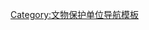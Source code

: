 {{Navbox
|name = 浙江省历史文化名城及历史文化街区
|title = [[浙江省历史文化名城|浙江省历史文化名城及历史文化街区]]
|listclass = hlist
|titlestyle =
|image =
|style = text-align:left;
|groupstyle = width:7em;text-align:center;
|state = {{{state<includeonly>|collapsed</includeonly>}}}
|above = 截至2017年7月16日
|group1 = 国家级历史文化名城
|list1 = * {{Navbox subgroup
|groupstyle=font-weight:normal;
| listclass = hlist
|group1 = [[杭州市]]
|list1 = * [[小营巷]]<sup>{{font|color=#2A52BE|省}}</sup>
* [[湖边邨]]<sup>{{font|color=#2A52BE|省}}</sup>
* [[思鑫坊]]<sup>{{font|color=#2A52BE|省}}</sup>
* [[长河老街]]<sup>{{font|color=#2A52BE|省}}</sup>
* [[西兴老街]]<sup>{{font|color=#2A52BE|省}}</sup>
* [[中山路 (杭州)|中山中路]]<sup>{{font|color=#FF7300|国}}</sup>
* [[北山街]]<sup>{{font|color=#2A52BE|省}}</sup>
* [[小河直街]]<sup>{{font|color=#2A52BE|省}}</sup>
* [[中山路 (杭州)|中山南路]]-[[十五奎巷]]<sup>{{font|color=#2A52BE|省}}</sup>
* [[清河坊]]<sup>{{font|color=#2A52BE|省}}</sup>-[[大井巷]]
* [[留下]]
* [[武林路]]
* [[元福巷]]
* [[五柳巷]]<sup>{{font|color=#2A52BE|省}}</sup>
* [[龙翔里]]
* [[桥西历史街区|拱宸桥桥西]]<sup>{{font|color=#2A52BE|省}}</sup>
* [[平远里]]-[[惠兴路]]
* [[安家塘]]<sup>{{font|color=#2A52BE|省}}</sup>
* [[笕桥路]]<sup>{{font|color=#2A52BE|省}}</sup>
* [[兴安里]]
* [[泗水坊]]<sup>{{font|color=#2A52BE|省}}</sup>
* [[大兜路]]
|group2 = [[绍兴市]]
|list2 =* [[越子城历史文化街区|越子城]]
* [[鲁迅故里|鲁迅路]]
* [[蕺山历史文化街区|蕺山]]<sup>{{font|color=#FF7300|国}}</sup>
* [[八字桥历史街区|八字桥]]
* [[西小河历史文化街区|西小河]]
* [[新河弄历史文化街区|新河弄]]
* [[石门槛历史文化街区|石门槛]]
* [[前观巷历史文化街区|前观巷]]
|group3 = [[宁波市]]
|list3 =* [[月湖 (宁波)|月湖]]<sup>{{font|color=#2A52BE|省}}</sup>
* [[伏跗室永寿街历史文化街区|伏跗室永寿街]]<sup>{{font|color=#2A52BE|省}}</sup>
* [[秀水街 (宁波)|秀水街]]<sup>{{font|color=#2A52BE|省}}</sup>
* [[鼓楼公园路]]
* [[郡庙天封塔历史文化街区|郡庙天封塔]]
* [[天主教堂外马路历史文化街区|天主教堂外马路]]<sup>{{font|color=#2A52BE|省}}</sup>
* [[郁家巷]]<sup>{{font|color=#2A52BE|省}}</sup>
* [[南塘河]]<sup>{{font|color=#2A52BE|省}}</sup>
|group4 = [[衢州市]]
|list4 =* [[北门街 (衢州)|北门街]]
* [[水亭门历史文化街区|水亭门]]
|group5 = [[临海市]]
|list5 =* [[西门街 (临海)|西门街]]
* [[府前路紫阳街历史文化街区|府前路紫阳街]]
* [[三井巷]]
|group6 = [[金华市]]
|list6 =* [[古子城历史文化街区|古子城]]
* [[雅畈镇|雅畈]]
|group7 = [[嘉兴市]]
|list7 =* [[月河 (嘉兴)|月河]]
* [[梅湾街|梅湾]]
* [[芦席汇]]
* [[新塍历史文化街区|新塍]]
* [[王店梅溪历史文化街区|王店梅溪]]
* [[王江泾一里街历史文化街区|王江泾一里街]]
|group8 = [[湖州市]]
|list8 =* [[小西街歷史文化街區|小西街]]<sup>{{font|color=#2A52BE|省}}</sup>
* [[衣裳街歷史文化街區|衣裳街]]<sup>{{font|color=#2A52BE|省}}</sup>
* [[頔塘|頔塘故道]]<sup>{{font|color=#2A52BE|省}}</sup>
* [[南市河历史文化街区 (南浔)|南市河]]<sup>{{font|color=#2A52BE|省}}</sup>
|group9 = [[温州市]]
|list9 =* [[城西街]]<sup>{{font|color=#2A52BE|省}}</sup>
* [[庆年坊]]<sup>{{font|color=#2A52BE|省}}</sup>
* [[朔门街]]<sup>{{font|color=#2A52BE|省}}</sup>
* [[五马街-墨池坊历史文化街区|五马街-墨池坊]]<sup>{{font|color=#2A52BE|省}}</sup>
|group10 = [[龙泉市]]
|list10 = * [[西街 (龙泉)|西街]]<sup>{{font|color=#FF7300|国}}</sup>
* [[北河街 (龙泉)|北河街]]
* [[东街 (龙泉)|东街]]<sup>{{font|color=#2A52BE|省}}</sup>
}}
|group2 = [[浙江省历史文化名城|省级历史文化名城]]
|list2 = * {{Navbox subgroup
|groupstyle=font-weight:normal;
| listclass = hlist
|group1 = [[余姚市]]
|list1 =* [[府前路 (余姚)|府前路]]
* [[武胜门历史文化街区|武胜门]]
* [[保庆路]] 
|group2 = [[舟山市]]
|list2 =* [[定海老城历史文化街区|定海老城]]
* [[竹山-海滨历史文化街区|竹山-海滨]]
* [[海山历史文化街区|海山]]
|group3 = [[东阳市]]
|list3 = * [[傅家巷]]
|group4 = [[兰溪市]]
|list4 =* [[天福山历史文化街区|天福山]]<sup>{{font|color=#FF7300|国}}</sup>
* [[兰溪城隍庙历史文化街区|城隍庙]]
* [[桃花坞历史文化街区|桃花坞]]
|group5 = [[天台县]]
|list5 =* [[中山东路 (天台)|中山西路]]
* [[中山西路 (天台)|中山东路]]
|group6 = [[松阳县]]
|list6 = * [[北直街]]
* [[汤兰公所-文庙历史文化街区|汤兰公所-文庙]]
* [[南直街]]
|group7 = [[瑞安市]]
|list7 =* [[公园路 (瑞安)|公园路]]
* [[丰湖街]]
* [[会文里]]
* [[飞云西路]]
|group8 = [[海宁市]]
|list8 =* [[南关厢]]<sup>{{font|color=#2A52BE|省}}</sup>
* [[干河街]]<sup>{{font|color=#2A52BE|省}}</sup>
* [[横头街]]<sup>{{font|color=#2A52BE|省}}</sup>
|group9 = [[丽水市]]
|list9 =* [[刘祠堂背]]<sup>{{font|color=#2A52BE|省}}</sup>
* [[酱园弄]]<sup>{{font|color=#2A52BE|省}}</sup>
* [[高井弄]]<sup>{{font|color=#2A52BE|省}}</sup>
|group10 = [[平阳县]]
|list10 =* [[坡南街]]<sup>{{font|color=#2A52BE|省}}</sup>
* [[东门街 (平阳)|东门街]]<sup>{{font|color=#2A52BE|省}}</sup>
}}
|group3 = 非历史文化名城内的历史街区
|list3 = * [[南河头]]<sup>{{font|color=#2A52BE|省}}</sup>（平湖市）
* [[章安街道|章安]]<sup>{{font|color=#2A52BE|省}}</sup>（椒江区）
* [[南混堂弄]]<sup>{{font|color=#2A52BE|省}}</sup>（平湖市）
* [[民主路]]<sup>{{font|color=#2A52BE|省}}</sup>（浦江县）
* [[解放西路 (浦江)|解放西路]]<sup>{{font|color=#2A52BE|省}}</sup>（浦江县）
* [[里择祠历史文化街区|里择祠]]<sup>{{font|color=#2A52BE|省}}</sup>（常山县）
* [[东门街 (仙居)|东门街]]<sup>{{font|color=#2A52BE|省}}</sup>（仙居县）
|belowstyle= text-align:center
|below = 1.根据中华人民共和国《历史文化名城名镇名村保护条例》，申报历史文化名城的城市在所申报的历史文化名城保护范围内应当有2个以上的历史文化街区。2.本表主要参考浙江省住房和城乡建设厅所公布的[http://zjrb.zjol.com.cn/html/2014-08/15/content_2786457.htm?div=-1 全省历史文化街区一览表]。3.标注 <sup>{{font|color=#FF7300|国}}</sup> 者为中国历史文化街区，标注 <sup>{{font|color=#2A52BE|省}}</sup> 者为浙江省历史文化街区。
}}<noinclude>
[[Category:文物保护单位导航模板]]
</noinclude>